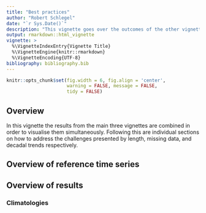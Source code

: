 ```yaml
---
title: "Best practices"
author: "Robert Schlegel"
date: "`r Sys.Date()`"
description: "This vignette goes over the outcomes of the other vignettes to itemise best practices."
output: rmarkdown::html_vignette
vignette: >
  %\VignetteIndexEntry{Vignette Title}
  %\VignetteEngine{knitr::rmarkdown}
  %\VignetteEncoding{UTF-8}
bibliography: bibliography.bib
---
```


```r
knitr::opts_chunk$set(fig.width = 6, fig.align = 'center',
                      warning = FALSE, message = FALSE, 
                      tidy = FALSE)
```

## Overview

In this vignette the results from the main three vignettes are combined in order to visualise them simultaneously. Following this are individual sections on how to address the challenges presented by length, missing data, and decadal trends respectively.


## Overview of reference time series



## Overview of results

### Climatologies
